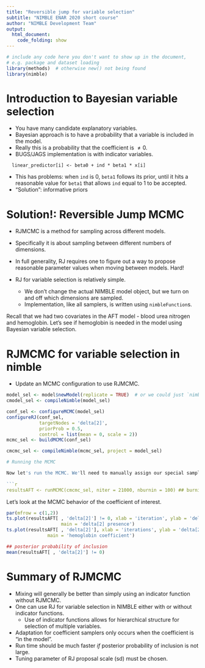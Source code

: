 ```yaml
---
title: "Reversible jump for variable selection"
subtitle: "NIMBLE ENAR 2020 short course"
author: "NIMBLE Development Team"
output:
  html_document:
    code_folding: show
---
```



```r
# include any code here you don't want to show up in the document,
# e.g. package and dataset loading
library(methods)  # otherwise new() not being found
library(nimble)
```

# Introduction to Bayesian variable selection

- You have many candidate explanatory variables.
- Bayesian approach is to have a probability that a variable is included in the model.
- Really this is a probability that the coefficient is $\ne 0$.
- BUGS/JAGS implementation is with indicator variables.

```
  linear_predictor[i] <- beta0 + ind * beta1 * x[i]
```

- This has problems: when `ind` is 0, `beta1` follows its prior, until it hits a reasonable value for `beta1` that allows `ind` equal to 1 to be accepted.
- "Solution": informative priors

# Solution!: Reversible Jump MCMC

 - RJMCMC is a method for sampling across different models.
 - Specifically it is about sampling between different numbers of dimensions.
 - In full generality, RJ requires one to figure out a way to propose reasonable parameter values when moving between models. Hard!
 - RJ for variable selection is relatively simple.

    - We don't change the actual NIMBLE model object, but we turn on and off which dimensions are sampled.
    - Implementation, like all samplers, is written using `nimbleFunction`s.

Recall that we had two covariates in the AFT model - blood urea nitrogen and hemoglobin. Let's see if hemoglobin is needed in the model using Bayesian variable selection.

# RJMCMC for variable selection in nimble


- Update an MCMC configuration to use RJMCMC.



```r

model_sel <- model$newModel(replicate = TRUE)  # or we could just `nimbleModel` again with the original model code
cmodel_sel <- compileNimble(model_sel)

conf_sel <- configureMCMC(model_sel)
configureRJ(conf_sel,
            targetNodes = 'delta[2]',
            priorProb = 0.5,
            control = list(mean = 0, scale = 2))
mcmc_sel <- buildMCMC(conf_sel)

cmcmc_sel <- compileNimble(mcmc_sel, project = model_sel)

# Running the MCMC

Now let's run the MCMC. We'll need to manually assign our special samplers for the RJ aspect of things. 
      
```r
resultsAFT <- runMCMC(cmcmc_sel, niter = 21000, nburnin = 100) ## burnin is post-thinning (to be fixed in next NIMBLE release)
```

Let's look at the MCMC behavior of the coefficient of interest.

```r
par(mfrow = c(1,2))
ts.plot(resultsAFT[ , 'delta[2]'] != 0, xlab = 'iteration', ylab = 'delta[2] presence',
                    main = 'delta[2] presence')
ts.plot(resultsAFT[ , 'delta[2]'], xlab = 'iterations', ylab = 'delta[2]',
               main = 'hemoglobin coefficient')

## posterior probability of inclusion    
mean(resultsAFT[ , 'delta[2]'] != 0)  
```

# Summary of RJMCMC

- Mixing will generally be better than simply using an indicator function without RJMCMC.
- One can use RJ for variable selection in NIMBLE either with or without indicator functions.
   - Use of indicator functions allows for hierarchical structure for selection of multiple variables.
- Adaptation for coefficient samplers only occurs when the coefficient is "in the model".
- Run time should be much faster *if* posterior probability of inclusion is not large. 
- Tuning parameter of RJ proposal scale (sd) must be chosen.



